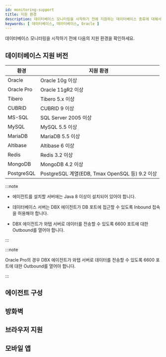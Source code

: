 ```yaml
---
id: monitoring-support
title: 지원 환경
description: 데이터베이스 모니터링을 시작하기 전에 지원하는 데이터베이스 종류에 대해서 알아보세요.
keywords: [ 데이터베이스, 데이터베이스, Oracle ]
---
```


데이터베이스 모니터링을 시작하기 전에 다음의 지원 환경을 확인하세요.

## 데이터베이스 지원 버전

<div class="c2-3-7">

|환경|지원 환경|
|----|----|
|Oracle|Oracle 10g 이상|
|Oracle Pro|Oracle 11gR2 이상|
|Tibero|Tibero 5.x 이상|
|CUBRID|CUBRID 9 이상|
|MS-SQL|SQL Server 2005 이상|
|MySQL|MySQL 5.5 이상|
|MariaDB|MariaDB 5.5 이상|
|Altibase|Altibase 6 이상|
|Redis|Redis 3.2 이상|
|MongoDB|MongoDB 4.2 이상|
|PostgreSQL|PostgreSQL 계열(EDB, Tmax OpenSQL 등) 9.2 이상|

</div>


:::note

* 에이전트를 설치할 서버에는 Java 8 이상이 설치되어 있어야 합니다.

* 데이터베이스 서버는 DBX 에이전트가 DB 포트에 접근할 수 있도록 Inbound 접속을 허용해야 합니다.

* DBX 에이전트가 와탭 서버로 데이터를 전송할 수 있도록 6600 포트에 대한 Outbound를 열어야 합니다.

:::

:::note 

Oracle Pro의 경우 
DBX 에이전트가 와탭 서버로 데이터를 전송할 수 있도록 6600 포트에 대한 Outbound를 열어야 합니다.

:::


<DBAgentSpec level={2} />

## 에이전트 구성


<Dbsupportenvagentconstruction />  

## 방화벽


<Proxy /> 

## 브라우저 지원


<Supportedbrowser />

## 모바일 앱


<Mobileapp />  